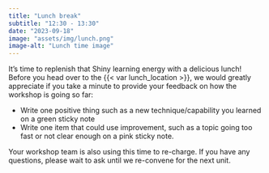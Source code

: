 ```yaml
---
title: "Lunch break"
subtitle: "12:30 - 13:30"
date: "2023-09-18"
image: "assets/img/lunch.png"
image-alt: "Lunch time image"
---
```


It's time to replenish that Shiny learning energy with a delicious lunch! Before you head over to the {{< var lunch_location >}}, we would greatly appreciate if you take a minute to provide your feedback on how the workshop is going so far:

* Write one positive thing such as a new technique/capability you learned on a green sticky note
* Write one item that could use improvement, such as a topic going too fast or not clear enough on a pink sticky note. 

Your workshop team is also using this time to re-charge. If you have any questions, please wait to ask until we re-convene for the next unit.
